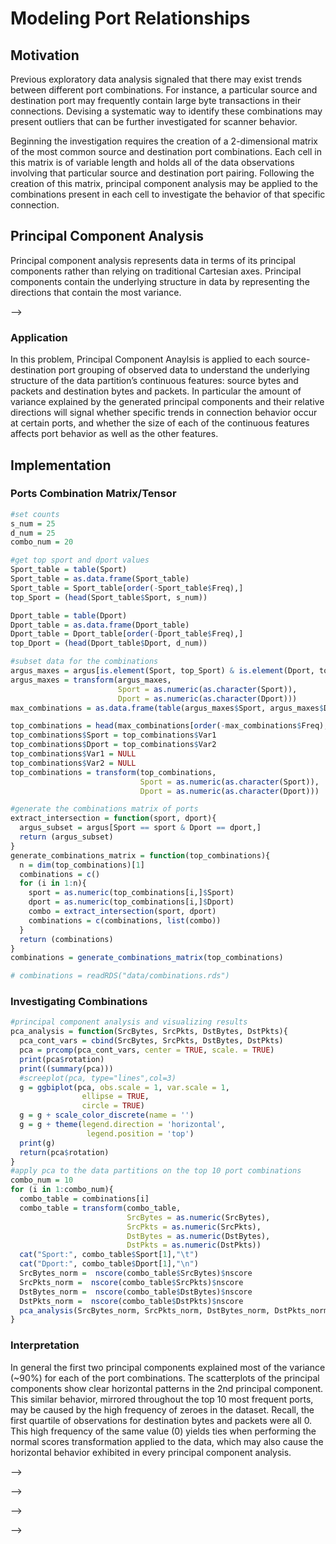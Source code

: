 # Modeling Port Relationships 

## Motivation

Previous exploratory data analysis signaled that there may exist trends between different port combinations. For instance, a particular source and destination port may frequently contain large byte transactions in their connections. Devising a systematic way to identify these combinations may present outliers that can be further investigated for scanner behavior. 

Beginning the investigation requires the creation of a 2-dimensional matrix of the most common source and destination port combinations. Each cell in this matrix is of variable length and holds all of the data observations involving that particular source and destination port pairing. Following the creation of this matrix, principal component analysis may be applied to the combinations present in each cell to investigate the behavior of that specific connection.

## Principal Component Analysis

<!-- DEFINE NOTATION Let $X \in {\rm I\!R}^{m \times n}$  --> 

Principal component analysis represents data in terms of its principal components rather than relying on traditional Cartesian axes. Principal components contain the underlying structure in data by representing the directions that contain the most variance. 

<!-- ### Algorithm -->

<!-- <!-- DEFINE IN TERMS OF MATH --> -->

### Application

In this problem, Principal Component Anaylsis is applied to each source-destination port grouping of observed data to understand the underlying structure of the data partition's continuous features: source bytes and packets and destination bytes and packets. In particular the amount of variance explained by the generated principal components and their relative directions will signal whether specific trends in connection behavior occur at certain ports, and whether the size of each of the continuous features affects port behavior as well as the other features.

## Implementation

### Ports Combination Matrix/Tensor

```r
#set counts
s_num = 25
d_num = 25
combo_num = 20

#get top sport and dport values
Sport_table = table(Sport)
Sport_table = as.data.frame(Sport_table)
Sport_table = Sport_table[order(-Sport_table$Freq),]
top_Sport = (head(Sport_table$Sport, s_num))

Dport_table = table(Dport)
Dport_table = as.data.frame(Dport_table)
Dport_table = Dport_table[order(-Dport_table$Freq),]
top_Dport = (head(Dport_table$Dport, d_num))

#subset data for the combinations
argus_maxes = argus[is.element(Sport, top_Sport) & is.element(Dport, top_Dport), ]
argus_maxes = transform(argus_maxes,
                        Sport = as.numeric(as.character(Sport)),
                        Dport = as.numeric(as.character(Dport)))
max_combinations = as.data.frame(table(argus_maxes$Sport, argus_maxes$Dport))

top_combinations = head(max_combinations[order(-max_combinations$Freq),], combo_num)
top_combinations$Sport = top_combinations$Var1
top_combinations$Dport = top_combinations$Var2
top_combinations$Var1 = NULL
top_combinations$Var2 = NULL
top_combinations = transform(top_combinations,
                             Sport = as.numeric(as.character(Sport)),
                             Dport = as.numeric(as.character(Dport)))

#generate the combinations matrix of ports
extract_intersection = function(sport, dport){
  argus_subset = argus[Sport == sport & Dport == dport,]
  return (argus_subset)
}
generate_combinations_matrix = function(top_combinations){
  n = dim(top_combinations)[1]
  combinations = c()
  for (i in 1:n){
    sport = as.numeric(top_combinations[i,]$Sport)
    dport = as.numeric(top_combinations[i,]$Dport)
    combo = extract_intersection(sport, dport)
    combinations = c(combinations, list(combo))
  }
  return (combinations)
}
combinations = generate_combinations_matrix(top_combinations)
```

```r
# combinations = readRDS("data/combinations.rds")
```

### Investigating Combinations
```r
#principal component analysis and visualizing results
pca_analysis = function(SrcBytes, SrcPkts, DstBytes, DstPkts){
  pca_cont_vars = cbind(SrcBytes, SrcPkts, DstBytes, DstPkts)
  pca = prcomp(pca_cont_vars, center = TRUE, scale. = TRUE)
  print(pca$rotation)
  print((summary(pca)))
  #screeplot(pca, type="lines",col=3)
  g = ggbiplot(pca, obs.scale = 1, var.scale = 1,
                ellipse = TRUE,
                circle = TRUE)
  g = g + scale_color_discrete(name = '')
  g = g + theme(legend.direction = 'horizontal',
                 legend.position = 'top')
  print(g)
  return(pca$rotation)
}
#apply pca to the data partitions on the top 10 port combinations 
combo_num = 10
for (i in 1:combo_num){
  combo_table = combinations[i]
  combo_table = transform(combo_table,
                          SrcBytes = as.numeric(SrcBytes),
                          SrcPkts = as.numeric(SrcPkts),
                          DstBytes = as.numeric(DstBytes),
                          DstPkts = as.numeric(DstPkts))
  cat("Sport:", combo_table$Sport[1],"\t")
  cat("Dport:", combo_table$Dport[1],"\n")
  SrcBytes_norm =  nscore(combo_table$SrcBytes)$nscore
  SrcPkts_norm =  nscore(combo_table$SrcPkts)$nscore
  DstBytes_norm =  nscore(combo_table$DstBytes)$nscore
  DstPkts_norm =  nscore(combo_table$DstPkts)$nscore
  pca_analysis(SrcBytes_norm, SrcPkts_norm, DstBytes_norm, DstPkts_norm)
}
```

### Interpretation 

In general the first two principal components explained most of the variance (~90%) for each of the port combinations. The scatterplots of the principal components show clear horizontal patterns in the 2nd principal component. This similar behavior, mirrored throughout the top 10 most frequent ports, may be caused by the high frequency of zeroes in the dataset. Recall, the first quartile of observations for destination bytes and packets were all 0. This high frequency of the same value (0) yields ties when performing the normal scores transformation applied to the data, which may also cause the horizontal behavior exhibited in every principal component analysis. 


<!-- ```{r include_packages_2, include = FALSE} -->
<!-- # This chunk ensures that the thesisdowndss package is -->
<!-- # installed and loaded. This thesisdowndss package includes -->
<!-- # the template files for the thesis and also two functions -->
<!-- # used for labeling and referencing -->
<!-- if(!require(devtools)) -->
<!--   install.packages("devtools", repos = "http://cran.rstudio.com") -->
<!-- if(!require(dplyr)) -->
<!--     install.packages("dplyr", repos = "http://cran.rstudio.com") -->
<!-- if(!require(ggplot2)) -->
<!--     install.packages("ggplot2", repos = "http://cran.rstudio.com") -->
<!-- if(!require(ggplot2)) -->
<!--     install.packages("bookdown", repos = "http://cran.rstudio.com") -->
<!-- if(!require(thesisdowndss)){ -->
<!--   library(devtools) -->
<!--   devtools::install_github("mine-cetinkaya-rundel/thesisdowndss") -->
<!--   } -->
<!-- library(thesisdowndss) -->
<!-- flights <- read.csv("data/flights.csv") -->
<!-- ``` -->


<!-- # Tables, Graphics, References, and Labels {#ref-labels} -->

<!-- ## Tables -->

<!-- In addition to the tables that can be automatically generated from a data frame in **R** that you saw in [R Markdown Basics] using the `kable` function, you can also create tables using _pandoc_. (More information is available at <http://pandoc.org/README.html#tables>.)  This might be useful if you don't have values specifically stored in **R**, but you'd like to display them in table form.  Below is an example.  Pay careful attention to the alignment in the table and hyphens to create the rows and columns. -->

<!-- ---------------------------------------------------------------------------------- -->
<!--   Factors                    Correlation between Parents & Child      Inherited -->
<!-- ------------------------- ----------------------------------------- -------------- -->
<!--   Education                                -0.49                         Yes -->

<!--   Socio-Economic Status                     0.28                        Slight    -->

<!--   Income                                    0.08                          No -->

<!--   Family Size                               0.18                        Slight -->

<!--   Occupational Prestige                     0.21                        Slight -->
<!-- ------------------------- ----------------------------------------- -------------- -->
<!-- Table: (\#tab:inher) Correlation of Inheritance Factors for Parents and Child  -->

<!-- We can also create a link to the table by doing the following: Table \@ref(tab:inher).  If you go back to [Loading and exploring data] and look at the `kable` table, we can create a reference to this max delays table too: Table \@ref(tab:maxdelays). The addition of the `(\#tab:inher)` option to the end of the table caption allows us to then make a reference to Table `\@ref(tab:label)`. Note that this reference could appear anywhere throughout the document after the table has appeared.   -->

<!-- <!-- We will next explore ways to create this label-ref link using figures. --> -->

<!-- \clearpage -->

<!-- <!-- clearpage ends the page, and also dumps out all floats. -->
<!--   Floats are things like tables and figures. --> -->


<!-- ## Figures -->

<!-- If your thesis has a lot of figures, _R Markdown_ might behave better for you than that other word processor.  One perk is that it will automatically number the figures accordingly in each chapter.    You'll also be able to create a label for each figure, add a caption, and then reference the figure in a way similar to what we saw with tables earlier.  If you label your figures, you can move the figures around and _R Markdown_ will automatically adjust the numbering for you.  No need for you to remember!  So that you don't have to get too far into LaTeX to do this, a couple **R** functions have been created for you to assist.  You'll see their use below. -->

<!-- <!-- -->
<!-- One thing that may be annoying is the way _R Markdown_ handles "floats" like tables and figures (it's really \LaTeX's fault). \LaTeX\ will try to find the best place to put your object based on the text around it and until you're really, truly done writing you should just leave it where it lies. There are some optional arguments specified in the options parameter of the `label` function.  If you need to shift your figure around, it might be good to look here on tweaking the options argument:  <https://en.wikibooks.org/wiki/LaTeX/Floats,_Figures_and_Captions> -->

<!-- If you need a graphic or tabular material to be part of the text, you can just put it inline. If you need it to appear in the list of figures or tables, it should be placed in a code chunk. -->
<!-- --> -->


<!-- In the **R** chunk below, we will load in a picture stored as `duke.png` in our main directory.  We then give it the caption of "Duke logo", the label of "dukelogo", and specify that this is a figure.  Make note of the different **R** chunk options that are given in the R Markdown file (not shown in the knitted document). -->

<!-- ```{r dukelogo, fig.cap="Duke logo"} -->
<!-- include_graphics(path = "figure/duke.png") -->
<!-- ``` -->

<!-- Here is a reference to the Duke logo: Figure \@ref(fig:dukelogo).  Note the use of the `fig:` code here.  By naming the **R** chunk that contains the figure, we can then reference that figure later as done in the first sentence here.  We can also specify the caption for the figure via the R chunk option `fig.cap`. -->

<!-- \clearpage  -->

<!-- <!-- starts a new page and stops trying to place floats such as tables and figures --> -->

<!-- Below we will investigate how to save the output of an **R** plot and label it in a way similar to that done above.  Recall the `flights` dataset from Chapter \@ref(rmd-basics).  (Note that we've shown a different way to reference a section or chapter here.)  We will next explore a bar graph with the mean flight departure delays by airline from Portland for 2014.  Note also the use of the `scale` parameter which is discussed on the next page. -->

<!-- ```{r delaysboxplot, warnings=FALSE, messages=FALSE, fig.cap="Mean Delays by Airline", fig.width=6} -->
<!-- flights %>% group_by(carrier) %>% -->
<!--   summarize(mean_dep_delay = mean(dep_delay)) %>% -->
<!--   ggplot(aes(x = carrier, y = mean_dep_delay)) + -->
<!--   geom_bar(position = "identity", stat = "identity", fill = "red") -->
<!-- ``` -->

<!-- Here is a reference to this image: Figure \@ref(fig:delaysboxplot). -->

<!-- A table linking these carrier codes to airline names is available at <https://github.com/ismayc/pnwflights14/blob/master/data/airlines.csv>. -->

<!-- \clearpage -->

<!-- Next, we will explore the use of the `out.extra` chunk option, which can be used to shrink or expand an image loaded from a file by specifying `"scale= "`. Here we use the mathematical graph stored in the "subdivision.pdf" file. -->

<!-- ```{r subd, results="asis", echo=FALSE, fig.cap="Subdiv. graph", out.extra="scale=0.75"} -->
<!-- include_graphics("figure/subdivision.pdf") -->
<!-- ``` -->

<!-- Here is a reference to this image: Figure \@ref(fig:subd).  Note that `echo=FALSE` is specified so that the **R** code is hidden in the document. -->

<!-- **More Figure Stuff** -->

<!-- Lastly, we will explore how to rotate and enlarge figures using the `out.extra` chunk option.  (Currently this only works in the PDF version of the book.) -->

<!-- ```{r subd2, results="asis", echo=FALSE, out.extra="angle=180, scale=1.1", fig.cap="A Larger Figure, Flipped Upside Down"} -->
<!-- include_graphics("figure/subdivision.pdf") -->
<!-- ``` -->

<!-- As another example, here is a reference: Figure \@ref(fig:subd2).   -->

<!-- ## Footnotes and Endnotes -->

<!-- You might want to footnote something. ^[footnote text] The footnote will be in a smaller font and placed appropriately. Endnotes work in much the same way. -->

<!-- ## Bibliographies -->

<!-- Of course you will need to cite things, and you will probably accumulate an armful of sources. There are a variety of tools available for creating a bibliography database (stored with the .bib extension).  In addition to BibTeX suggested below, you may want to consider using the free and easy-to-use tool called Zotero.  The Duke librarians have created Zotero documentation at <https://library.duke.edu/research/zotero>.  In addition, a tutorial is available from Middlebury College at <http://sites.middlebury.edu/zoteromiddlebury/>. -->

<!-- _R Markdown_ uses _pandoc_ (<http://pandoc.org/>) to build its bibliographies.  One nice caveat of this is that you won't have to do a second compile to load in references as standard LaTeX requires. To cite references in your thesis (after creating your bibliography database), place the reference name inside square brackets and precede it by the "at" symbol.  For example, here's a reference to a book about worrying:  [@Molina1994].  This `Molina1994` entry appears in a file called `thesis.bib` in the `bib` folder.  This bibliography database file was created by a program called BibTeX.  You can call this file something else if you like (look at the YAML header in the main .Rmd file) and, by default, is to placed in the `bib` folder.   -->

<!-- For more information about BibTeX and bibliographies, see the following documentation from Reed College at (<http://web.reed.edu/cis/help/latex/index.html>)^[@reedweb2007]. There are three pages on this topic:  _bibtex_ (which talks about using BibTeX, at <http://web.reed.edu/cis/help/latex/bibtex.html>), _bibtexstyles_ (about how to find and use the bibliography style that best suits your needs, at <http://web.reed.edu/cis/help/latex/bibtexstyles.html>) and _bibman_ (which covers how to make and maintain a bibliography by hand, without BibTeX, at <http://web.reed.edu/cis/help/latex/bibman.html>). The last page will not be useful unless you have only a few sources. -->

<!-- If you look at the YAML header at the top of the main .Rmd file you can see that we can specify the style of the bibliography by referencing the appropriate csl file.  You can download a variety of different style files at <https://www.zotero.org/styles>.  Make sure to download the file into the csl folder. -->

<!-- **Tips for Bibliographies** -->

<!-- - Like with thesis formatting, the sooner you start compiling your bibliography for something as large as thesis, the better. Typing in source after source is mind-numbing enough; do you really want to do it for hours on end in late April? Think of it as procrastination. -->
<!-- - The cite key (a citation's label) needs to be unique from the other entries. -->
<!-- - When you have more than one author or editor, you need to separate each author's name by the word "and" e.g. `Author = {Noble, Sam and Youngberg, Jessica},`. -->
<!-- - Bibliographies made using BibTeX (whether manually or using a manager) accept LaTeX markup, so you can italicize and add symbols as necessary. -->
<!-- - To force capitalization in an article title or where all lowercase is generally used, bracket the capital letter in curly braces. -->

<!-- ## Anything else? -->

<!-- If you'd like to see examples of other things in this template, please contact Mine Cetinkaya-Rundel (email <mine@stat.duke.edu>) with your suggestions. We love to see people using _R Markdown_ for their theses, and are happy to help. -->
